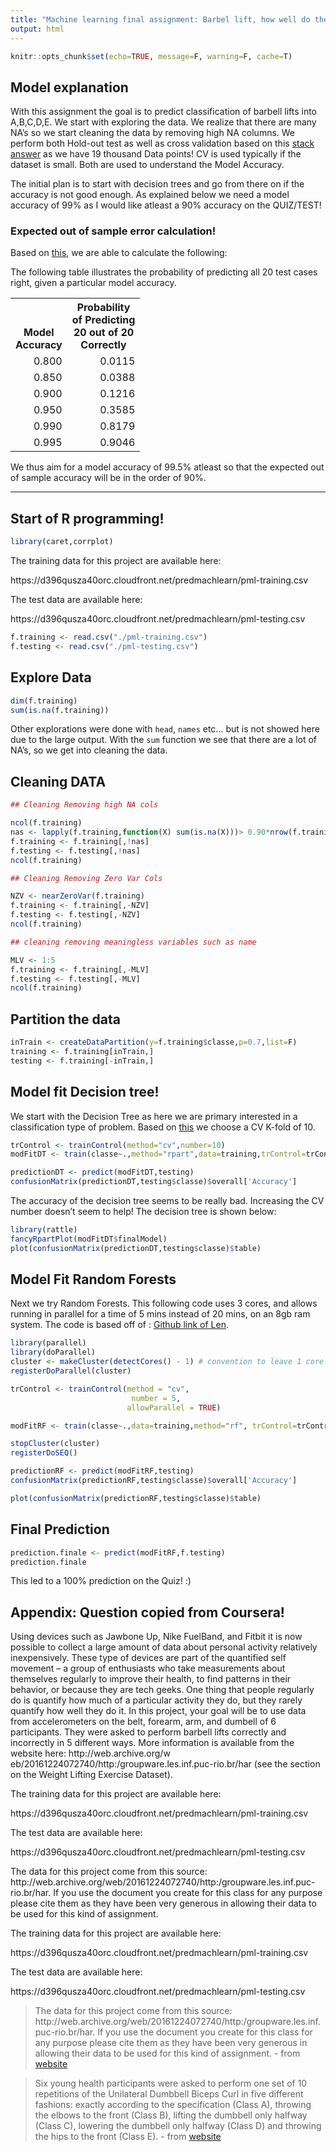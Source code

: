```yaml
---
title: "Machine learning final assignment: Barbel lift, how well do they do it?"
output: html
---
```


```r
knitr::opts_chunk$set(echo=TRUE, message=F, warning=F, cache=T)
```  

## Model explanation

With this assignment the goal is to predict classification of barbell
lifts into A,B,C,D,E. We start with exploring the data. We realize
that there are many NA's so we start cleaning the data by removing
high NA columns. We perform both Hold-out test as well as cross
validation based on this [stack answer](https://stats.stackexchange.com/questions/104713/hold-out-validation-vs-cross-validation) as we have 19 thousand Data
points! CV is used typically if the dataset is small. Both are used to
understand the Model Accuracy.

The initial plan is to start with decision trees and go from there on
if the accuracy is not good enough. As explained below we need a model
accuracy of 99% as I would like atleast a 90% accuracy on the
QUIZ/TEST!


### Expected out of sample error calculation!

Based on [this](https://github.com/lgreski/datasciencectacontent/blob/master/markdown/pml-requiredModelAccuracy.md), we are able to calculate the following:

The following table illustrates the probability of predicting all 20
test cases right, given a particular model accuracy.


<table>
<tr><th><br><br>Model<br>Accuracy</th><th>Probability<br>of Predicting <br>20 out of 20<br>Correctly</th>
</tr>
<tr><td align=right>0.800</td><td align=right>0.0115</td></tr>
<tr><td align=right>0.850</td><td align=right>0.0388</td></tr>
<tr><td align=right>0.900</td><td align=right>0.1216</td></tr>
<tr><td align=right>0.950</td><td align=right>0.3585</td></tr>
<tr><td align=right>0.990</td><td align=right>0.8179</td></tr>
<tr><td align=right>0.995</td><td align=right>0.9046</td></tr>
</table>

We thus aim for a model accuracy of 99.5% atleast so that the expected
out of sample accuracy will be in the order of 90%.

---
## Start of R programming!

```r
library(caret,corrplot)
```

The training data for this project are available here:

https://d396qusza40orc.cloudfront.net/predmachlearn/pml-training.csv

The test data are available here:

https://d396qusza40orc.cloudfront.net/predmachlearn/pml-testing.csv

```r
f.training <- read.csv("./pml-training.csv")
f.testing <- read.csv("./pml-testing.csv")
```

## Explore Data

```r
dim(f.training)
sum(is.na(f.training))
```
Other explorations were done with `head`, `names` etc... but is not
showed here due to the large output. With the `sum` function we see
that there are a lot of NA's, so we get into cleaning the data.

## Cleaning DATA

```r

## Cleaning Removing high NA cols

ncol(f.training)
nas <- lapply(f.training,function(X) sum(is.na(X)))> 0.90*nrow(f.training)
f.training <- f.training[,!nas]
f.testing <- f.testing[,!nas]
ncol(f.training)

## Cleaning Removing Zero Var Cols

NZV <- nearZeroVar(f.training)
f.training <- f.training[,-NZV]
f.testing <- f.testing[,-NZV]
ncol(f.training)

## cleaning removing meaningless variables such as name

MLV <- 1:5
f.training <- f.training[,-MLV]
f.testing <- f.testing[,-MLV]
ncol(f.training)

```

## Partition the data

```r
inTrain <- createDataPartition(y=f.training$classe,p=0.7,list=F)
training <- f.training[inTrain,]
testing <- f.training[-inTrain,]
```


## Model fit Decision tree!

We start with the Decision Tree as here we are primary interested in a
classification type of problem. Based on [this](https://stats.stackexchange.com/questions/61783/bias-and-variance-in-leave-one-out-vs-k-fold-cross-validation) we choose a CV
K-fold of 10.

```r
trControl <- trainControl(method="cv",number=10)
modFitDT <- train(classe~.,method="rpart",data=training,trControl=trControl)

predictionDT <- predict(modFitDT,testing)
confusionMatrix(predictionDT,testing$classe)$overall['Accuracy']
```
The accuracy of the decision tree seems to be really bad. Increasing
the CV number doesn't seem to help! The decision tree is shown below:

```r
library(rattle)
fancyRpartPlot(modFitDT$finalModel)
plot(confusionMatrix(predictionDT,testing$classe)$table)
```


## Model Fit Random Forests

Next we try Random Forests. This following code uses 3 cores, and
allows running in parallel for a time of 5 mins instead of 20 mins, on
an 8gb ram system. The code is based off of : [Github link of Len](https://github.com/lgreski/datasciencectacontent/blob/master/markdown/pml-randomForestPerformance.md).

```r
library(parallel)
library(doParallel)
cluster <- makeCluster(detectCores() - 1) # convention to leave 1 core for OS
registerDoParallel(cluster)

trControl <- trainControl(method = "cv",
                           number = 5,
                          allowParallel = TRUE)

modFitRF <- train(classe~.,data=training,method="rf", trControl=trControl)

stopCluster(cluster)
registerDoSEQ()

predictionRF <- predict(modFitRF,testing)
confusionMatrix(predictionRF,testing$classe)$overall['Accuracy']
```

```r
plot(confusionMatrix(predictionRF,testing$classe)$table)
```

## Final Prediction
```r
prediction.finale <- predict(modFitRF,f.testing)
prediction.finale
```
This led to a 100% prediction on the Quiz! :)

## Appendix: Question copied from Coursera!

Using devices such as Jawbone Up, Nike FuelBand, and Fitbit it is now
possible to collect a large amount of data about personal activity
relatively inexpensively. These type of devices are part of the
quantified self movement – a group of enthusiasts who take
measurements about themselves regularly to improve their health, to
find patterns in their behavior, or because they are tech geeks. One
thing that people regularly do is quantify how much of a particular
activity they do, but they rarely quantify how well they do it. In
this project, your goal will be to use data from accelerometers on the
belt, forearm, arm, and dumbell of 6 participants. They were asked to
perform barbell lifts correctly and incorrectly in 5 different
ways. More information is available from the website here:
http://web.archive.org/w
eb/20161224072740/http:/groupware.les.inf.puc-rio.br/har
(see the section on the Weight Lifting Exercise Dataset).

The training data for this project are available here:

https://d396qusza40orc.cloudfront.net/predmachlearn/pml-training.csv

The test data are available here:

https://d396qusza40orc.cloudfront.net/predmachlearn/pml-testing.csv

The data for this project come from this source:
http://web.archive.org/web/20161224072740/http:/groupware.les.inf.puc-rio.br/har. If
you use the document you create for this class for any purpose please
cite them as they have been very generous in allowing their data to be
used for this kind of assignment.


The training data for this project are available here:

https://d396qusza40orc.cloudfront.net/predmachlearn/pml-training.csv

The test data are available here:

https://d396qusza40orc.cloudfront.net/predmachlearn/pml-testing.csv

> The data for this project come from this source:
> http://web.archive.org/web/20161224072740/http:/groupware.les.inf.puc-rio.br/har. If
> you use the document you create for this class for any purpose
> please cite them as they have been very generous in allowing their
> data to be used for this kind of assignment. - from [website](http://web.archive.org/web/20161224072740/http:/groupware.les.inf.puc-rio.br/har#weight_lifting_exercises)

> Six young health participants were asked to perform one set of 10
> repetitions of the Unilateral Dumbbell Biceps Curl in five different
> fashions: exactly according to the specification (Class A), throwing
> the elbows to the front (Class B), lifting the dumbbell only halfway
> (Class C), lowering the dumbbell only halfway (Class D) and throwing
> the hips to the front (Class E). - from [website](http://web.archive.org/web/20161224072740/http:/groupware.les.inf.puc-rio.br/har#weight_lifting_exercises)

